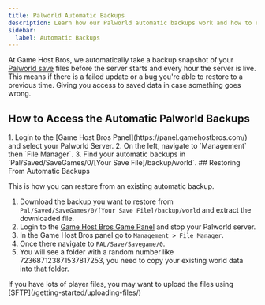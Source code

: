 ```yaml
---
title: Palworld Automatic Backups
description: Learn how our Palworld automatic backups work and how to restore them. 
sidebar:
  label: Automatic Backups
---
```


At Game Host Bros, we automatically take a backup snapshot of your [Palworld save](https://www.gamehostbros.com/palworld-server-hosting/) files before the server starts and every hour the server is live. This means if there is a failed update or a bug you're able to restore to a previous time. Giving you access to saved data in case something goes wrong. 

## How to Access the Automatic Palworld Backups
<Steps>
1. Login to the [Game Host Bros Panel](https://panel.gamehostbros.com/) and select your Palworld Server.
2. On the left, navigate to `Management` then `File Manager`.
3. Find your automatic backups in `Pal/Saved/SaveGames/0/[Your Save File]/backup/world`.
</Steps>
## Restoring From Automatic Backups

This is how you can restore from an existing automatic backup.
<Steps>
1. Download the backup you want to restore from `Pal/Saved/SaveGames/0/[Your Save File]/backup/world` and extract the downloaded file. 
2. Login to the [Game Host Bros Game Panel](https://panel.gamehostbros.com/) and stop your Palworld server.
3. In the Game Host Bros panel go to `Management > File Manager`.
4. Once there navigate to `PAL/Save/Savegame/0`.
5. You will see a folder with a random number like 723687123871537817253, you need to copy your existing world data into that folder.
</Steps>
If you have lots of player files, you may want to upload the files using [SFTP](/getting-started/uploading-files/)
